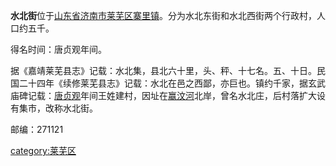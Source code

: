 {{unreferenced|time=2017-12-22T17:13:53+00:00}}
'''水北街'''位于[[山东省|山东省]][[济南市|济南市]][[莱芜区|莱芜区]][[寨里镇|寨里镇]]。分为水北东街和水北西街两个行政村，人口约五千。

得名时间：唐贞观年间。

据《嘉靖莱芜县志》记载：水北集，县北六十里，头、秤、十七名。五、十日。民国二十四年《续修莱芜县志》记载：水北在邑之西鄙，亦巨也。镇约千家，据玄武庙碑记载：[[唐|唐]][[貞觀_(唐朝)|贞观]]年间王姓建村，因址在[[赢汶河|赢汶河]]北岸，曾名水北庄，后村落扩大设有集市，改称水北街。　　

邮编：271121

[[category:莱芜区|category:莱芜区]]